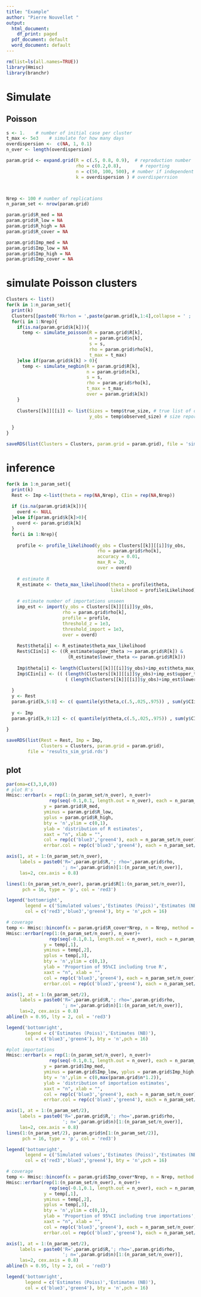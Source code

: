 ```yaml
---
title: "Example"
author: "Pierre Nouvellet "
output:
  html_document:
    df_print: paged
  pdf_document: default
  word_document: default
---
```


```r

rm(list=ls(all.names=TRUE))
library(Hmisc)
library(branchr)

```

# Simulate

## Poisson


```r


s <- 1.    # number of initial case per cluster
t_max <- 5e3    # simulate for how many days
overdispersion <-  c(NA, 1, 0.1)
n_over <- length(overdispersion)

param.grid <- expand.grid(R = c(.5, 0.8, 0.9),  # reproduction number
                          rho = c(0.2,0.8),       # reporting
                          n = c(50, 100, 500), # number if independent importations
                          k = overdispersion ) # overdisperrsion



Nrep <- 100 # number of replications
n_param_set <- nrow(param.grid)

param.grid$R_med = NA
param.grid$R_low = NA
param.grid$R_high = NA
param.grid$R_cover = NA

param.grid$Imp_med = NA
param.grid$Imp_low = NA
param.grid$Imp_high = NA
param.grid$Imp_cover = NA


```

# simulate Poisson clusters

```r

Clusters <- list()
for(k in 1:n_param_set){
  print(k)
  Clusters[[paste0('Rkrhon = ',paste(param.grid[k,1:4],collapse = ' ; '))]] = list()
  for(i in 1:Nrep){
    if(is.na(param.grid$k[k])){
      temp <- simulate_poisson(R = param.grid$R[k],
                               n = param.grid$n[k], 
                               s = s, 
                               rho = param.grid$rho[k], 
                               t_max = t_max)
    }else if(param.grid$k[k] > 0){
      temp <- simulate_negbin(R = param.grid$R[k],
                              n = param.grid$n[k], 
                              s = s, 
                              rho = param.grid$rho[k], 
                              t_max = t_max,  
                              over = param.grid$k[k])
    }
    
    Clusters[[k]][[i]] <- list(Sizes = temp$true_size, # true list of outbreak sizes
                               y_obs = temp$observed_size) # size reported
    
  }
}

saveRDS(list(Clusters = Clusters, param.grid = param.grid), file = 'sim_grid.rds')

```


# inference

```r

for(k in 1:n_param_set){
  print(k)
  Rest <- Imp <-list(theta = rep(NA,Nrep), CIin = rep(NA,Nrep))
  
  if (is.na(param.grid$k[k])){
    overd <- NULL
  }else if(param.grid$k[k]>0){
    overd <- param.grid$k[k]
  }
  for(i in 1:Nrep){
    
    profile <- profile_likelihood(y_obs = Clusters[[k]][[i]]$y_obs,
                                  rho = param.grid$rho[k],
                                  accuracy = 0.01,
                                  max_R = 20,
                                  over = overd)
    
    # estimate R
    R_estimate <- theta_max_likelihood(theta = profile$theta,
                                       likelihood = profile$Likelihood)
    
    # estimate number of importations unseen
    imp_est <- import(y_obs = Clusters[[k]][[i]]$y_obs,
                     rho = param.grid$rho[k],
                     profile = profile,
                     threshold_z = 1e3,
                     threshold_import = 1e3,
                     over = overd)
    
    Rest$theta[i] <- R_estimate$theta_max_likelihood
    Rest$CIin[i] <- ((R_estimate$upper_theta >= param.grid$R[k]) &
                       (R_estimate$lower_theta <= param.grid$R[k]))
    
    Imp$theta[i] <- length(Clusters[[k]][[i]]$y_obs)+imp_est$theta_max_likelihood
    Imp$CIin[i] <- (( (length(Clusters[[k]][[i]]$y_obs)+imp_est$upper_theta) >= param.grid$n[k]) &
                      ( (length(Clusters[[k]][[i]]$y_obs)+imp_est$lower_theta) <= param.grid$n[k]))
    
  }
  y <- Rest
  param.grid[k,5:8] <- c( quantile(y$theta,c(.5,.025,.975)) , sum(y$CIin)/Nrep)
  
  y <- Imp
  param.grid[k,9:12] <- c( quantile(y$theta,c(.5,.025,.975)) , sum(y$CIin)/Nrep)
  
}

saveRDS(list(Rest = Rest, Imp = Imp,
             Clusters = Clusters, param.grid = param.grid), 
        file = 'results_sim_grid.rds')


```


## plot

```r

par(oma=c(3,3,0,0))
# plot R's
Hmisc::errbar(x = rep(1:(n_param_set/n_over), n_over)+
                rep(seq(-0.1,0.1, length.out = n_over), each = n_param_set/n_over),
              y = param.grid$R_med, 
              yminus = param.grid$R_low, 
              yplus = param.grid$R_high,
              bty = 'n',ylim = c(0,1),
              ylab = 'distribution of R estimates',
              xaxt = "n", xlab = "",
              col = rep(c('blue3','green4'), each = n_param_set/n_over),
              errbar.col = rep(c('blue3','green4'), each = n_param_set/n_over))

axis(1, at = 1:(n_param_set/n_over), 
     labels = paste0('R=',param.grid$R,'; rho=',param.grid$rho,
                     '; n=',param.grid$n)[1:(n_param_set/n_over)], 
     las=2, cex.axis = 0.8)

lines(1:(n_param_set/n_over), param.grid$R[1:(n_param_set/n_over)],
      pch = 16, type = 'p', col = 'red3')

legend('bottomright',
       legend = c('Simulated values','Estimates (Poiss)','Estimates (NB)'),
       col = c('red3','blue3','green4'), bty = 'n',pch = 16)

# coverage
temp <- Hmisc::binconf(x = param.grid$R_cover*Nrep, n = Nrep, method = 'exact')
Hmisc::errbar(rep(1:(n_param_set/n_over), n_over)+
                rep(seq(-0.1,0.1, length.out = n_over), each = n_param_set/n_over), 
              y = temp[,1],
              yminus = temp[,2], 
              yplus = temp[,3],
              bty = 'n',ylim = c(0,1),
              ylab = 'Proportion of 95%CI including true R',
              xaxt = "n", xlab = "",
              col = rep(c('blue3','green4'), each = n_param_set/n_over),
              errbar.col = rep(c('blue3','green4'), each = n_param_set/n_over))

axis(1, at = 1:(n_param_set/2), 
     labels = paste0('R=',param.grid$R,'; rho=',param.grid$rho,
                     '; n=',param.grid$n)[1:(n_param_set/n_over)], 
     las=2, cex.axis = 0.8)
abline(h = 0.95, lty = 2, col = 'red3')

legend('bottomright',
       legend = c('Estimates (Poiss)','Estimates (NB)'),
       col = c('blue3','green4'), bty = 'n',pch = 16)

```

```r

#plot importations
Hmisc::errbar(x = rep(1:(n_param_set/n_over), n_over)+
                rep(seq(-0.1,0.1, length.out = n_over), each = n_param_set/n_over),
              y = param.grid$Imp_med, 
              yminus = param.grid$Imp_low, yplus = param.grid$Imp_high,
              bty = 'n',ylim = c(0,max(param.grid$n*1.2)),
              ylab = 'distribution of importation estimates',
              xaxt = "n", xlab = "",
              col = rep(c('blue3','green4'), each = n_param_set/n_over),
              errbar.col = rep(c('blue3','green4'), each = n_param_set/n_over))

axis(1, at = 1:(n_param_set/2),
     labels = paste0('R=',param.grid$R,'; rho=',param.grid$rho,
                     '; n=',param.grid$n)[1:(n_param_set/n_over)], 
     las=2, cex.axis = 0.8)
lines(1:(n_param_set/2), param.grid$n[1:(n_param_set/2)],
      pch = 16, type = 'p', col = 'red3')

legend('bottomright',
       legend = c('Simulated values','Estimates (Poiss)','Estimates (NB)'),
       col = c('red3','blue3','green4'), bty = 'n',pch = 16)

# coverage
temp <- Hmisc::binconf(x = param.grid$Imp_cover*Nrep, n = Nrep, method = 'exact')
Hmisc::errbar(rep(1:(n_param_set/n_over), n_over)+
                rep(seq(-0.1,0.1, length.out = n_over), each = n_param_set/n_over), 
              y = temp[,1],
              yminus = temp[,2], 
              yplus = temp[,3],
              bty = 'n',ylim = c(0,1),
              ylab = 'Proportion of 95%CI including true importations',
              xaxt = "n", xlab = "",
              col = rep(c('blue3','green4'), each = n_param_set/n_over),
              errbar.col = rep(c('blue3','green4'), each = n_param_set/n_over))

axis(1, at = 1:(n_param_set/2), 
     labels = paste0('R=',param.grid$R,'; rho=',param.grid$rho,
                     '; n=',param.grid$n)[1:(n_param_set/n_over)], 
     las=2, cex.axis = 0.8)
abline(h = 0.95, lty = 2, col = 'red3')

legend('bottomright',
       legend = c('Estimates (Poiss)','Estimates (NB)'),
       col = c('blue3','green4'), bty = 'n',pch = 16)



```
